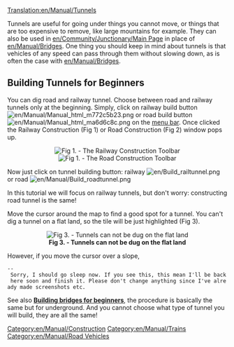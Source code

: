 [[Translation:en/Manual/Tunnels]]
[[Category:en/Manual/Construction]]
[[Category:en/Manual/Trains]]
[[Category:en/Manual/Road Vehicles]]

Tunnels are useful for going under things you cannot move, or things that are too expensive to remove, like large mountains for example. They can also be used in [[en/Community/Junctionary/Main Page]] in place of [[en/Manual/Bridges]]. One thing you should keep in mind about tunnels is that vehicles of any speed can pass through them without slowing down, as is often the case with [[en/Manual/Bridges]].


==Building Tunnels for Beginners==
You can dig road and railway tunnel. Choose between road and railway tunnels only at the beginning. Simply, click on railway build button [[File:en/Manual/Manual html m772c5b23.png]] or road build button [[File:en/Manual/Manual html ma6d6c8c.png]] on the [[en/Manual/Game interface|menu bar]]. Once clicked the Railway Construction (Fig 1) or Road Construction (Fig 2) window pops up.

<center>[[File:en/Manual/Railroad Construction.png|center|frame|'''Fig 1. - The Railway Construction Toolbar''']]
[[File:en/Manual/Road constructionnew.png|center|frame|'''Fig 1. - The Road Construction Toolbar''']]
</center>

Now just click on tunnel building button: railway [[File:en/Build railtunnel.png]] or road [[File:en/Manual/Build roadtunnel.png]]

In this tutorial we will focus on railway tunnels, but don't worry: constructing road tunnel is the same!

Move the cursor around the map to find a good spot for a tunnel. You can't dig a tunnel on a flat land, so the tile will be just highlighted (Fig 3).
<center>[[File:en/Manual/Tunnel try.png|center|frame|'''Fig 3. - Tunnels can not be dug on the flat land''']]</center>

However, if you move the cursor over a slope,

 -- Sorry, I should go sleep now. If you see this, this mean I'll be back here soon and finish it. Please don't change anything since I've already made screenshots etc.



See also '''[[en/Manual/Bridges#building-bridges-for-beginners|Building bridges for beginners]]''', the procedure is basically the same but for underground.
And you cannot choose what type of tunnel you will build, they are all the same!